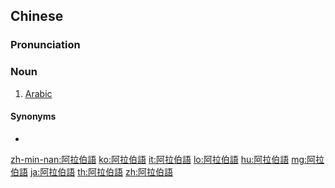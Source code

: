 {{also|阿拉伯语}}
==Chinese==
{{zh-forms|s=阿拉伯语|type=31}}

===Pronunciation===
{{zh-pron
|m=ālābóyǔ
|c=aa3 laai1 baak3 jyu5
|mn=qz:A-la-piak-gír/xm:A-la-pek-gú/zz:A-lia̍p-pek-gí
|cat=n
}}

===Noun===
{{zh-noun}}

# [[Arabic]] {{gloss|language}}

====Synonyms====
* {{zh-l|阿拉伯文}}

{{zh-cat|Languages|Elementary}}

[[zh-min-nan:阿拉伯語]]
[[ko:阿拉伯語]]
[[it:阿拉伯語]]
[[lo:阿拉伯語]]
[[hu:阿拉伯語]]
[[mg:阿拉伯語]]
[[ja:阿拉伯語]]
[[th:阿拉伯語]]
[[zh:阿拉伯語]]